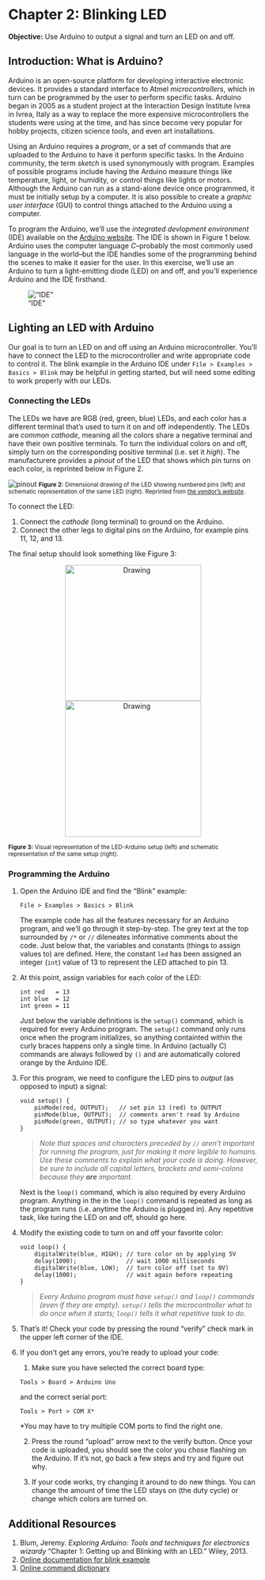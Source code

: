 # Chapter 2: Blinking LED
**Objective:** Use Arduino to output a signal and turn an LED on and off.

## Introduction: What is Arduino?
Arduino is an open-source platform for developing interactive electronic devices.  It provides a standard interface to Atmel *microcontrollers*, which in turn can be programmed by the user to perform specific tasks.  Arduino began in 2005 as a student project at the Interaction Design Institute Ivrea in Ivrea, Italy as a way to replace the more expensive microcontrollers the students were using at the time, and has since become very popular for hobby projects, citizen science tools, and even art installations.

Using an Arduino requires a *program*, or a set of commands that are uploaded to the Arduino to have it perform specific tasks. In the Arduino community, the term *sketch* is used synonymously with program.  Examples of possible programs include having the Arduino measure things like temperature, light, or humidity, or control things like lights or motors.  Although the Arduino can run as a stand-alone device once programmed, it must be initially setup by a computer.  It is also possible to create a *graphic user interface* (GUI) to control things attached to the Arduino using a computer.  

To program the Arduino, we'll use the *integrated devlopment environment* (IDE) available on the [Arduino website](http://www.arduino.cc).  The IDE is shown in Figure 1 below.  Arduino uses the computer language *C*--probably the most commonly used language in the world--but the IDE handles some of the programming behind the scenes to make it easier for the user.  In this exercise, we'll use an Arduino to turn a light-emitting diode (LED) on and off, and you'll experience Arduino and the IDE firsthand.  

!["IDE"](./images/ArduinoIDE.jpg)

## Lighting an LED with Arduino
Our goal is to turn an LED on and off using an Arduino microcontroller.  You'll have to connect the LED to the microcontroller and write appropriate code to control it.  The blink example in the Arduino IDE under `File > Examples > Basics > Blink` may be helpful in getting started, but will need some editing to work properly with our LEDs. 

### Connecting the LEDs

The LEDs we have are RGB (red, green, blue) LEDs, and each color has a different terminal that's used to turn it on and off independently.  The LEDs are *common cathode*, meaning all the colors share a negative terminal and have their own positive terminals.  To turn the individual colors on and off, simply turn on the corresponding positive terminal (i.e. set it *high*).  The manufacturere provides a *pinout* of the LED that shows which pin turns on each color, is reprinted below in Figure 2.

![pinout](images/pinout.jpg)
<small> **Figure 2:** Dimensional drawing of the LED showing numbered pins (left) and schematic representation of the same LED (right). Reprinted from [the vendor's website](www.taydaelectronics.com/datasheets/A-1094.pdf).</small>

To connect the LED:

1. Connect the *cathode* (long terminal) to ground on the Arduino.
1. Connect the other legs to digital pins on the Arduino, for example pins 11, 12, and 13.

The final setup should look something like Figure 3:

<center><img src="images/LED_bb.jpg" alt="Drawing" style="height: 275px;"/>     <img src="images/LED_schem.jpg" alt="Drawing" style="height: 275px;"/></center>
<small> **Figure 3:** Visual representation of the LED-Arduino setup (left) and schematic representation of the same setup (right). </small>

### Programming the Arduino

1. Open the Arduino IDE and find the "Blink" example:

    ```
    File > Examples > Basics > Blink
    ```
    
    The example code has all the features necessary for an Arduino program, and we'll go through it step-by-step.  The grey text at the top surrounded by `/*` or `//` dileneates informative comments about the code.  Just below that, the variables and constants (things to assign values to) are defined.  Here, the constant `led` has been assigned an integer (`int`) value of 13 to represent the LED attached to pin 13.

1. At this point, assign variables for each color of the LED:

    ```
    int red   = 13
    int blue  = 12
    int green = 11
    ```
    
    Just below the variable definitions is the `setup()` command, which is required for every Arduino program.  The `setup()` command only runs once when the program initializes, so anything containted within the curly braces happens only a single time.  In Arduino (actually C) commands are always followed by `()` and are automatically colored orange by the Arduino IDE.

1.  For this program, we need to configure the LED pins to *output* (as opposed to input) a signal:
    
    ```
    void setup() {
        pinMode(red, OUTPUT);   // set pin 13 (red) to OUTPUT
        pinMode(blue, OUTPUT);  // comments aren't read by Arduino
        pinMode(green, OUTPUT); // so type whatever you want
    }
    ```
    
    > *Note that spaces and characters preceded by `//` aren't important for running the program, just for making it more legible to humans.  Use these comments to explain what your code is doing.  However, be sure to include all capital letters, brackets and semi-colons because they __are__ important.*
    
    
    Next is the `loop()` command, which is also required by every Arduino program.  Anything in the in the `loop()` command is repeated as long as the program runs (i.e. anytime the Arduino is plugged in).  Any repetitive task, like turing the LED on and off, should go here.

1.  Modify the existing code to turn on and off your favorite color:
    
    ```
    void loop() {
        digitalWrite(blue, HIGH); // turn color on by applying 5V
        delay(1000);              // wait 1000 milliseconds
        digitalWrite(blue, LOW);  // turn color off (set to 0V)
        delay(1000);              // wait again before repeating
    }
    ```
    
    > *Every Arduino program must have `setup()` and `loop()` commands (even if they are empty).  `setup()` tells the microcontroller what to do once when it starts; `loop()` tells it what repetitive task to do.*

1.  That's it! Check your code by pressing the round "verify" check mark in the upper left corner of the IDE.
1.  If you don't get any errors, you're ready to upload your code:
      1. Make sure you have selected the correct board type:
    
      ```
      Tools > Board > Arduino Uno
      ```
    
      and the correct serial port:
   
      ```
      Tools > Port > COM X*
      ```
      
      *You may have to try multiple COM ports to find the right one.
    
      2. Press the round "upload" arrow next to the verify button.
Once your code is uploaded, you should see the color you chose flashing on the Arduino.  If it's not, go back a few steps and try and figure out why.


      3. If your code works, try changing it around to do new things.  You can change the amount of time the LED stays on (the duty cycle) or change which colors are turned on.


## Additional Resources

1. Blum, Jeremy. *Exploring Arduino: Tools and techniques for electronics wizardy* "Chapter 1: Getting up and Blinking with an LED."  Wiley, 2013.
1. [Online documentation for blink example](http://arduino.cc/en/Tutorial/Blink)
1. [Online command dictionary](http://arduino.cc/en/Reference/HomePage)